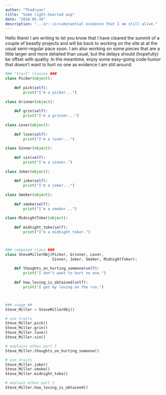 ```yaml
---
author: "Thadryan"
title: "Some light-hearted oop"
date: "2018-05-10"
description: "...or: circumstantial evidence that I am still alive."
---
```


Hello there! I am writing to let you know that I have cleared the summit of a couple of beastly projects and will be back to working on the site at at the usual semi-regular pace soon. I am also working on some pieces that are a little larger and more detailed than usual, but the delays should (hopefully) be offset with quality. In the meantime, enjoy some easy-going code humor that doesn't want to hurt no one as evidence I am still around.

```python

### "trait" classes ###
class Picker(object):
    
    def pick(self):
        print("I'm a picker...")
    
class Grinner(object):
    
    def grin(self):
        print("I'm a grinner...")
    
class Lover(object):
    
    def love(self):
        print("I'm a lover...")
    
class Sinner(object):
    
    def sin(self):
        print("I'm a sinner.")
    
class Joker(object):
    
    def joke(self):
        print("I'm a joker...")
    
class Smoker(object):
    
    def smoke(self):
        print("I'm a smoker...")
        
class MidnightToker(object):
    
    def midnight_toke(self):
        print("I'm a midnight toker.")



### composed class ### 
class SteveMillerObj(Picker, Grinner, Lover, 
                     Sinner, Joker, Smoker, MidnightToker):
    
    def thoughts_on_hurting_someone(self):
        print("I don't want to hurt no one.")
        
    def how_loving_is_obtained(self):
        print("I get my loving on the run.")



### usage ##
Steve_Miller = SteveMillerObj()

# use traits
Steve_Miller.pick()
Steve_Miller.grin()
Steve_Miller.love()
Steve_Miller.sin()

# explains ethos part 1
Steve_Miller.thoughts_on_hurting_someone()

# use traits 
Steve_Miller.joke()
Steve_Miller.smoke()
Steve_Miller.midnight_toke()

# explain ethos part 2
Steve_Miller.how_loving_is_obtained()
```
